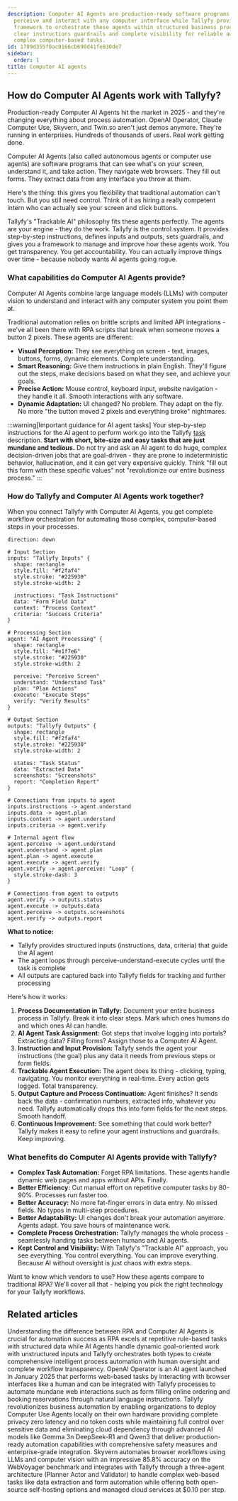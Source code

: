 ```yaml
---
description: Computer AI Agents are production-ready software programs that can visually
  perceive and interact with any computer interface while Tallyfy provides the control
  framework to orchestrate these agents within structured business processes through
  clear instructions guardrails and complete visibility for reliable automation of
  complex computer-based tasks.
id: 1709d355f0ac0166cb690d41fe830de7
sidebar:
  order: 1
title: Computer AI agents
---
```



## How do Computer AI Agents work with Tallyfy?

Production-ready Computer AI Agents hit the market in 2025 - and they're changing everything about process automation. OpenAI Operator, Claude Computer Use, Skyvern, and Twin.so aren't just demos anymore. They're running in enterprises. Hundreds of thousands of users. Real work getting done.

Computer AI Agents (also called autonomous agents or computer use agents) are software programs that can see what's on your screen, understand it, and take action. They navigate web browsers. They fill out forms. They extract data from any interface you throw at them.

Here's the thing: this gives you flexibility that traditional automation can't touch. But you still need control. Think of it as hiring a really competent intern who can actually see your screen and click buttons.

Tallyfy's "Trackable AI" philosophy fits these agents perfectly. The agents are your engine - they do the work. Tallyfy is the control system. It provides step-by-step instructions, defines inputs and outputs, sets guardrails, and gives you a framework to manage and improve how these agents work. You get transparency. You get accountability. You can actually improve things over time - because nobody wants AI agents going rogue.

### What capabilities do Computer AI Agents provide?

Computer AI Agents combine large language models (LLMs) with computer vision to understand and interact with any computer system you point them at.

Traditional automation relies on brittle scripts and limited API integrations - we've all been there with RPA scripts that break when someone moves a button 2 pixels. These agents are different:

*   **Visual Perception:** They see everything on screen - text, images, buttons, forms, dynamic elements. Complete understanding.
*   **Smart Reasoning:** Give them instructions in plain English. They'll figure out the steps, make decisions based on what they see, and achieve your goals.
*   **Precise Action:** Mouse control, keyboard input, website navigation - they handle it all. Smooth interactions with any software.
*   **Dynamic Adaptation:** UI changed? No problem. They adapt on the fly. No more "the button moved 2 pixels and everything broke" nightmares.

:::warning[Important guidance for AI agent tasks]
Your step-by-step instructions for the AI agent to perform work go into the Tallyfy [task](/products/pro/tracking-and-tasks/tasks/) description. **Start with short, bite-size and easy tasks that are just mundane and tedious.** Do not try and ask an AI agent to do huge, complex decision-driven jobs that are goal-driven - they are prone to indeterministic behavior, hallucination, and it can get very expensive quickly. Think "fill out this form with these specific values" not "revolutionize our entire business process."
:::

### How do Tallyfy and Computer AI Agents work together?

When you connect Tallyfy with Computer AI Agents, you get complete workflow orchestration for automating those complex, computer-based steps in your processes.

```d2
direction: down

# Input Section
inputs: "Tallyfy Inputs" {
  shape: rectangle
  style.fill: "#f2faf4"
  style.stroke: "#225930"
  style.stroke-width: 2
  
  instructions: "Task Instructions"
  data: "Form Field Data"
  context: "Process Context"
  criteria: "Success Criteria"
}

# Processing Section
agent: "AI Agent Processing" {
  shape: rectangle
  style.fill: "#e1f7e6"
  style.stroke: "#225930"
  style.stroke-width: 2
  
  perceive: "Perceive Screen"
  understand: "Understand Task"
  plan: "Plan Actions"
  execute: "Execute Steps"
  verify: "Verify Results"
}

# Output Section
outputs: "Tallyfy Outputs" {
  shape: rectangle
  style.fill: "#f2faf4"
  style.stroke: "#225930"
  style.stroke-width: 2
  
  status: "Task Status"
  data: "Extracted Data"
  screenshots: "Screenshots"
  report: "Completion Report"
}

# Connections from inputs to agent
inputs.instructions -> agent.understand
inputs.data -> agent.plan
inputs.context -> agent.understand
inputs.criteria -> agent.verify

# Internal agent flow
agent.perceive -> agent.understand
agent.understand -> agent.plan
agent.plan -> agent.execute
agent.execute -> agent.verify
agent.verify -> agent.perceive: "Loop" {
  style.stroke-dash: 3
}

# Connections from agent to outputs
agent.verify -> outputs.status
agent.execute -> outputs.data
agent.perceive -> outputs.screenshots
agent.verify -> outputs.report
```

**What to notice:**
- Tallyfy provides structured inputs (instructions, data, criteria) that guide the AI agent
- The agent loops through perceive-understand-execute cycles until the task is complete
- All outputs are captured back into Tallyfy fields for tracking and further processing

Here's how it works:

1.  **Process Documentation in Tallyfy:** Document your entire business process in Tallyfy. Break it into clear steps. Mark which ones humans do and which ones AI can handle.
2.  **AI Agent Task Assignment:** Got steps that involve logging into portals? Extracting data? Filling forms? Assign those to a Computer AI Agent.
3.  **Instruction and Input Provision:** Tallyfy sends the agent your instructions (the goal) plus any data it needs from previous steps or form fields.
4.  **Trackable Agent Execution:** The agent does its thing - clicking, typing, navigating. You monitor everything in real-time. Every action gets logged. Total transparency.
5.  **Output Capture and Process Continuation:** Agent finishes? It sends back the data - confirmation numbers, extracted info, whatever you need. Tallyfy automatically drops this into form fields for the next steps. Smooth handoff.
6.  **Continuous Improvement:** See something that could work better? Tallyfy makes it easy to refine your agent instructions and guardrails. Keep improving.

### What benefits do Computer AI Agents provide with Tallyfy?

*   **Complex Task Automation:** Forget RPA limitations. These agents handle dynamic web pages and apps without APIs. Finally.
*   **Better Efficiency:** Cut manual effort on repetitive computer tasks by 80-90%. Processes run faster too.
*   **Better Accuracy:** No more fat-finger errors in data entry. No missed fields. No typos in multi-step procedures.
*   **Better Adaptability:** UI changes don't break your automation anymore. Agents adapt. You save hours of maintenance work.
*   **Complete Process Orchestration:** Tallyfy manages the whole process - seamlessly handing tasks between humans and AI agents.
*   **Kept Control and Visibility:** With Tallyfy's "Trackable AI" approach, you see everything. You control everything. You can improve everything. Because AI without oversight is just chaos with extra steps.

Want to know which vendors to use? How these agents compare to traditional RPA? We'll cover all that - helping you pick the right technology for your Tallyfy workflows.


<PageTree />

## Related articles
<CardGrid>
<LinkTitleCard header="<b>Computer Ai Agents > RPA vs. computer AI agents</b>" href="/products/pro/integrations/computer-ai-agents/rpa-vs-computer-use-agents/" > Understanding the difference between RPA and Computer AI Agents is crucial for automation success as RPA excels at repetitive rule-based tasks with structured data while AI Agents handle dynamic goal-oriented work with unstructured inputs and Tallyfy orchestrates both types to create comprehensive intelligent process automation with human oversight and complete workflow transparency. </LinkTitleCard>
<LinkTitleCard header="<b>Vendors > OpenAI Operator</b>" href="/products/pro/integrations/computer-ai-agents/vendors/openai-operator/" > OpenAI Operator is an AI agent launched in January 2025 that performs web-based tasks by interacting with browser interfaces like a human and can be integrated with Tallyfy processes to automate mundane web interactions such as form filling online ordering and booking reservations through natural language instructions. </LinkTitleCard>
<LinkTitleCard header="<b>Computer Ai Agents > Local computer use agents</b>" href="/products/pro/integrations/computer-ai-agents/local-computer-use-agents/" > Tallyfy revolutionizes business automation by enabling organizations to deploy Computer Use Agents locally on their own hardware providing complete privacy zero latency and no token costs while maintaining full control over sensitive data and eliminating cloud dependency through advanced AI models like Gemma 3n DeepSeek-R1 and Qwen3 that deliver production-ready automation capabilities with comprehensive safety measures and enterprise-grade integration. </LinkTitleCard>
<LinkTitleCard header="<b>Vendors > Skyvern AI agents</b>" href="/products/pro/integrations/computer-ai-agents/vendors/skyvern/" > Skyvern automates browser workflows using LLMs and computer vision with an impressive 85.8% accuracy on the WebVoyager benchmark and integrates with Tallyfy through a three-agent architecture (Planner Actor and Validator) to handle complex web-based tasks like data extraction and form automation while offering both open-source self-hosting options and managed cloud services at $0.10 per step. </LinkTitleCard>
</CardGrid>